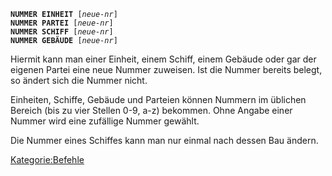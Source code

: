 <tt>'''NUMMER EINHEIT''' [''neue-nr'']<br />
'''NUMMER PARTEI''' [''neue-nr'']<br />
'''NUMMER SCHIFF''' [''neue-nr'']<br />
'''NUMMER GEBÄUDE''' [''neue-nr'']</tt>

Hiermit kann man einer Einheit, einem Schiff, einem Gebäude oder gar der eigenen Partei eine neue Nummer zuweisen. Ist die Nummer bereits belegt, so ändert sich die Nummer nicht.

Einheiten, Schiffe, Gebäude und Parteien können Nummern im üblichen Bereich (bis zu vier Stellen 0-9, a-z) bekommen. Ohne Angabe einer Nummer wird eine zufällige Nummer gewählt.

Die Nummer eines Schiffes kann man nur einmal nach dessen Bau ändern.

[[Kategorie:Befehle]]